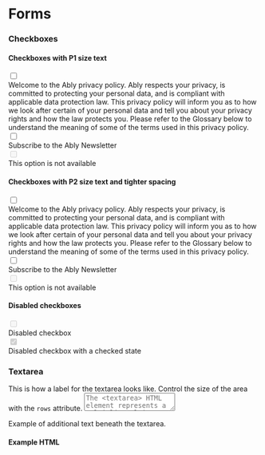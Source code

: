 
<Meta title="Brand/Forms" />

<Unstyled>
  <h1 className="ui-text-h1 mb-32">Forms</h1>
  <h3 className="ui-text-h2 mb-24">Checkboxes</h3>
  <div className="mb-40">
    <h4 className="ui-text-h3 mb-16">Checkboxes with P1 size text</h4>
    <div className="ui-checkbox-p1">
      <input
        data-ui-checkbox-native=""
        type="checkbox"
        id="checkbox-example-1"
        name="checkbox-example-1"
        value="yes"
        className="ui-checkbox-input"
      />
      <div data-ui-checkbox-styled="" className="ui-checkbox-styled">
        <Icon
          name="icon-gui-tick"
          size="1rem"
          additionalCSS="ui-checkbox-styled-tick"
        />
      </div>
      <label htmlFor="checkbox-example-1" className="ui-checkbox-label-p1">
        Welcome to the Ably privacy policy. Ably respects your privacy, is
        committed to protecting your personal data, and is compliant with
        applicable data protection law. This privacy policy will inform you as
        to how we look after certain of your personal data and tell you about
        your privacy rights and how the law protects you. Please refer to the
        Glossary below to understand the meaning of some of the terms used in
        this privacy policy.
      </label>
    </div>
    <div className="ui-checkbox-p1">
      <input
        data-ui-checkbox-native=""
        type="checkbox"
        id="checkbox-example-2"
        name="checkbox-example-2"
        value="yes"
        className="ui-checkbox-input"
      />
      <div data-ui-checkbox-styled="" className="ui-checkbox-styled">
        <Icon
          name="icon-gui-tick"
          size="1rem"
          additionalCSS="ui-checkbox-styled-tick"
        />
      </div>
      <label htmlFor="checkbox-example-2" className="ui-checkbox-label-p1">
        Subscribe to the Ably Newsletter
      </label>
    </div>
    <div className="ui-checkbox-p1">
      <input
        data-ui-checkbox-native=""
        disabled=""
        type="checkbox"
        id="checkbox-example-3"
        name="checkbox-example-3"
        value="yes"
        className="ui-checkbox-input"
      />
      <div data-ui-checkbox-styled="" className="ui-checkbox-styled">
        <Icon
          name="icon-gui-tick"
          size="1rem"
          additionalCSS="ui-checkbox-styled-tick"
        />
      </div>
      <label htmlFor="checkbox-example-3" className="ui-checkbox-label-p1">
        This option is not available
      </label>
    </div>
  </div>
  <div className="mb-40">
    <h4 className="ui-text-h3 mb-16">
      Checkboxes with P2 size text and tighter spacing
    </h4>
    <div className="ui-checkbox-p2">
      <input
        data-ui-checkbox-native=""
        type="checkbox"
        id="checkbox-example-4"
        name="checkbox-example-4"
        value="yes"
        className="ui-checkbox-input"
      />
      <div data-ui-checkbox-styled="" className="ui-checkbox-styled">
        <Icon
          name="icon-gui-tick"
          size="1rem"
          additionalCSS="ui-checkbox-styled-tick"
        />
      </div>
      <label htmlFor="checkbox-example-4" className="ui-checkbox-label-p2">
        Welcome to the Ably privacy policy. Ably respects your privacy, is
        committed to protecting your personal data, and is compliant with
        applicable data protection law. This privacy policy will inform you as
        to how we look after certain of your personal data and tell you about
        your privacy rights and how the law protects you. Please refer to the
        Glossary below to understand the meaning of some of the terms used in
        this privacy policy.
      </label>
    </div>
    <div className="ui-checkbox-p2">
      <input
        data-ui-checkbox-native=""
        type="checkbox"
        id="checkbox-example-5"
        name="checkbox-example-5"
        value="yes"
        className="ui-checkbox-input"
      />
      <div data-ui-checkbox-styled="" className="ui-checkbox-styled">
        <Icon
          name="icon-gui-tick"
          size="1rem"
          additionalCSS="ui-checkbox-styled-tick"
        />
      </div>
      <label htmlFor="checkbox-example-5" className="ui-checkbox-label-p2">
        Subscribe to the Ably Newsletter
      </label>
    </div>
    <div className="ui-checkbox-p2">
      <input
        data-ui-checkbox-native=""
        disabled=""
        type="checkbox"
        id="checkbox-example-6"
        name="checkbox-example-6"
        value="yes"
        className="ui-checkbox-input"
      />
      <div data-ui-checkbox-styled="" className="ui-checkbox-styled">
        <Icon
          name="icon-gui-tick"
          size="1rem"
          additionalCSS="ui-checkbox-styled-tick"
        />
      </div>
      <label htmlFor="checkbox-example-6" className="ui-checkbox-label-p2">
        This option is not available
      </label>
    </div>
  </div>
  <div className="mb-40">
    <h4 className="ui-text-h3 mb-16">Disabled checkboxes</h4>
    <div className="ui-checkbox-p2">
      <input
        data-ui-checkbox-native=""
        type="checkbox"
        id="checkbox-example-7"
        name="checkbox-example-7"
        value="yes"
        className="ui-checkbox-input"
        disabled
      />
      <div data-ui-checkbox-styled="" className="ui-checkbox-styled">
        <Icon
          name="icon-gui-tick"
          size="1rem"
          additionalCSS="ui-checkbox-styled-tick"
        />
      </div>
      <label htmlFor="checkbox-example-7" className="ui-checkbox-label-p2">
        Disabled checkbox
      </label>
    </div>
    <div className="ui-checkbox-p2">
      <input
        data-ui-checkbox-native=""
        type="checkbox"
        id="checkbox-example-8"
        name="checkbox-example-8"
        value="yes"
        className="ui-checkbox-input"
        checked
        disabled
      />
      <div data-ui-checkbox-styled="" className="ui-checkbox-styled">
        <Icon
          name="icon-gui-tick"
          size="1rem"
          additionalCSS="ui-checkbox-styled-tick"
        />
      </div>
      <label htmlFor="checkbox-example-8" className="ui-checkbox-label-p2">
        Disabled checkbox with a checked state
      </label>
    </div>
  </div>
  <h3 className="ui-text-h2 mb-24">Textarea</h3>
  <div className="mb-40">
    <label className="ui-text-p1 block mb-24" htmlFor="example-text-area">
      This is how a label for the textarea looks like. Control the size of the
      area with the <code className="ui-inline-code">rows</code> attribute.
    </label>
    <textarea
      id="example-text-area"
      className="ui-textarea"
      rows="2"
      placeholder="The <textarea> HTML element represents a multi-line plain-text editing control, useful when you want to allow users to enter a sizeable amount of free-form text, for example a comment on a review or feedback form."
    ></textarea>
    <p className="ui-text-p3 text-dark-grey">
      Example of additional text beneath the textarea.
    </p>
  </div>
  <div className="mb-40">
    <h4 className="ui-text-h3 mb-16">Example HTML</h4>
    <Code language="html" snippet={formsHtml} />
  </div>
</Unstyled>
